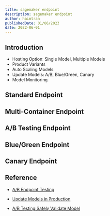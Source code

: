```yaml
---
title: sagemaker endpoint
description: sagemaker endpoint
author: haimtran
publishedDate: 01/06/2023
date: 2022-06-01
---
```


## Introduction

- Hosting Option: Single Model, Multiple Models
- Product Variants
- Auto Scaling Models
- Update Models: A/B, Blue/Green, Canary
- Model Monitoring

## Standard Endpoint

## Multi-Container Endpoint

## A/B Testing Endpoint

## Blue/Green Endpoint

## Canary Endpoint

## Reference

- [A/B Endpoint Testing](https://aws.amazon.com/blogs/machine-learning/a-b-testing-ml-models-in-production-using-amazon-sagemaker/)

- [Update Models in Production](https://docs.aws.amazon.com/sagemaker/latest/dg/deployment-guardrails.html)

- [A/B Testing Safely Validate Model](https://docs.aws.amazon.com/sagemaker/latest/dg/model-ab-testing.html)
